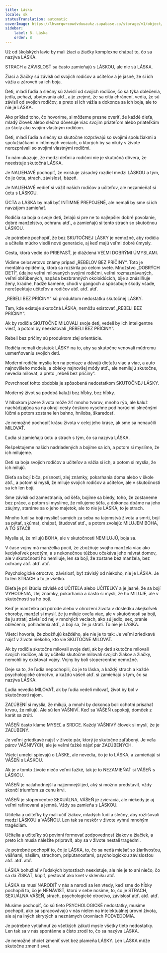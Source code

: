 ```yaml
---
title: Láska
locale: sk
statusTranslation: automatic
coverImage: https://lhvmrqwrcowdvduuaukz.supabase.co/storage/v1/object/public/strapi-uploads/small_cover-educacion-fundamental.webp-2d51a7828a2b1309555be27f7e2a61a0.webp
sidebar:
    label: 8. Láska
    order: 8
---
```

Už od školských lavíc by mali žiaci a žiačky komplexne chápať to, čo sa nazýva LÁSKA.

STRACH a ZÁVISLOSŤ sa často zamieňajú s LÁSKOU, ale nie sú LÁSKA.

Žiaci a žiačky sú závislí od svojich rodičov a učiteľov a je jasné, že si ich vážia a zároveň sa ich boja.

Deti, mladí ľudia a slečny sú závislí od svojich rodičov, čo sa týka oblečenia, jedla, peňazí, ubytovania atď., a je zrejmé, že sa cítia chránení, vedia, že sú závislí od svojich rodičov, a preto si ich vážia a dokonca sa ich boja, ale to nie je LÁSKA.

Ako príklad toho, čo hovoríme, si môžeme presne overiť, že každé dieťa, mladý človek alebo slečna dôveruje viac svojim priateľom alebo priateľkám zo školy ako svojim vlastným rodičom.

Deti, mladí ľudia a slečny sa skutočne rozprávajú so svojimi spolužiakmi a spolužiačkami o intímnych veciach, o ktorých by sa nikdy v živote nerozprávali so svojimi vlastnými rodičmi.

To nám ukazuje, že medzi deťmi a rodičmi nie je skutočná dôvera, že neexistuje skutočná LÁSKA.

Je NALIEHAVÉ pochopiť, že existuje zásadný rozdiel medzi LÁSKOU a tým, čo je úcta, strach, závislosť, bázeň.

Je NALIEHAVÉ vedieť si vážiť našich rodičov a učiteľov, ale nezamieňať si úctu s LÁSKOU.

ÚCTA a LÁSKA by mali byť INTIMNE PREPOJENÉ, ale nemali by sme si ich navzájom zamieňať.

Rodičia sa boja o svoje deti, želajú si pre ne to najlepšie: dobré povolanie, dobré manželstvo, ochranu atď., a zamieňajú si tento strach so skutočnou LÁSKOU.

Je potrebné pochopiť, že bez SKUTOČNEJ LÁSKY je nemožné, aby rodičia a učitelia múdro viedli nové generácie, aj keď majú veľmi dobré úmysly.

Cesta, ktorá vedie do PRIEPASŤ, je dláždená VEĽMI DOBRÝMI ÚMYSLAMI.

Vidíme celosvetovo známy prípad „REBELOV BEZ PRÍČINY“. Toto je mentálna epidémia, ktorá sa rozšírila po celom svete. Množstvo „DOBRÝCH DETÍ“, údajne veľmi milovaných svojimi rodičmi, veľmi rozmaznávaných, veľmi obľúbených, napáda bezbranných okoloidúcich, bije a znásilňuje ženy, kradne, hádže kamene, chodí v gangoch a spôsobuje škody všade, nerešpektuje učiteľov a rodičov atď. atď. atď.

„REBELI BEZ PRÍČINY“ sú produktom nedostatku skutočnej LÁSKY.

Tam, kde existuje skutočná LÁSKA, nemôžu existovať „REBELI BEZ PRÍČINY“.

Ak by rodičia SKUTOČNE MILOVALI svoje deti, vedeli by ich inteligentne viesť, a potom by neexistovali „REBELI BEZ PRÍČINY“.

Rebeli bez príčiny sú produktom zlej orientácie.

Rodičia nemali dostatok LÁSKY na to, aby sa skutočne venovali múdremu usmerňovaniu svojich detí.

Moderní rodičia myslia len na peniaze a dávajú dieťaťu viac a viac, a auto najnovšieho modelu, a obleky najnovšej módy atď., ale nemilujú skutočne, nevedia milovať, a preto „rebeli bez príčiny“.

Povrchnosť tohto obdobia je spôsobená nedostatkom SKUTOČNEJ LÁSKY.

Moderný život sa podobá kaluži bez hĺbky, bez hĺbky.

V hlbokom jazere života môže žiť mnoho tvorov, mnoho rýb, ale kaluž nachádzajúca sa na okraji cesty čoskoro vyschne pod horúcimi slnečnými lúčmi a potom zostane len bahno, hniloba, škaredosť.

Je nemožné pochopiť krásu života v celej jeho kráse, ak sme sa nenaučili MILOVAŤ.

Ľudia si zamieňajú úctu a strach s tým, čo sa nazýva LÁSKA.

Rešpektujeme našich nadriadených a bojíme sa ich, a potom si myslíme, že ich milujeme.

Deti sa boja svojich rodičov a učiteľov a vážia si ich, a potom si myslia, že ich milujú.

Dieťa sa bojí biča, prísnosti, zlej známky, pokarhania doma alebo v škole atď., a potom si myslí, že miluje svojich rodičov a učiteľov, ale v skutočnosti sa ich len bojí.

Sme závislí od zamestnania, od šéfa, bojíme sa biedy, toho, že zostaneme bez práce, a potom si myslíme, že milujeme šéfa, a dokonca dbáme na jeho záujmy, staráme sa o jeho majetok, ale to nie je LÁSKA, to je strach.

Mnoho ľudí sa bojí myslieť samých za seba na tajomstvá života a smrti, bojí sa pýtať, skúmať, chápať, študovať atď., a potom zvolajú: MILUJEM BOHA, A TO STAČÍ!

Myslia si, že milujú BOHA, ale v skutočnosti NEMILUJÚ, boja sa.

V čase vojny má manželka pocit, že zbožňuje svojho manžela viac ako kedykoľvek predtým, a s nekonečnou túžbou očakáva jeho návrat domov, ale v skutočnosti ho nemiluje, len sa bojí, že zostane bez manžela, bez ochrany atď. atď. atď.

Psychologické otroctvo, závislosť, byť závislý od niekoho, nie je LÁSKA. Je to len STRACH a to je všetko.

Dieťa je pri štúdiu závislé od UČITEĽA alebo UČITEĽKY a je jasné, že sa bojí VYHODENIA, zlej známky, pokarhania a často si myslí, že ho MILUJE, ale v skutočnosti sa ho bojí.

Keď je manželka pri pôrode alebo v ohrození života v dôsledku akejkoľvek choroby, manžel si myslí, že ju miluje oveľa viac, ale v skutočnosti sa bojí, že ju stratí, závisí od nej v mnohých veciach, ako sú jedlo, sex, pranie oblečenia, pohladenia atď., a bojí sa, že ju stratí. To nie je LÁSKA.

Všetci hovoria, že zbožňujú každého, ale nie je to tak: Je veľmi zriedkavé nájsť v živote niekoho, kto vie SKUTOČNE MILOVAŤ.

Ak by rodičia skutočne milovali svoje deti, ak by deti skutočne milovali svojich rodičov, ak by učitelia skutočne milovali svojich žiakov a žiačky, nemohli by existovať vojny. Vojny by boli stopercentne nemožné.

Deje sa to, že ľudia nepochopili, čo je to láska, a každý strach a každé psychologické otroctvo, a každú vášeň atď. si zamieňajú s tým, čo sa nazýva LÁSKA.

Ľudia nevedia MILOVAŤ, ak by ľudia vedeli milovať, život by bol v skutočnosti rajom.

ZAĽÚBENÍ si myslia, že milujú, a mnohí by dokonca boli ochotní prisahať krvou, že milujú. Ale sú len VÁŠNIVÍ. Keď sa VÁŠEŇ uspokojí, domček z karát sa zrúti.

VÁŠEŇ často klame MYSEĽ a SRDCE. Každý VÁŠNIVÝ človek si myslí, že je ZAĽÚBENÝ.

Je veľmi zriedkavé nájsť v živote pár, ktorý je skutočne zaľúbený. Je veľa párov VÁŠNIVÝCH, ale je veľmi ťažké nájsť pár ZAĽÚBENÝCH.

Všetci umelci spievajú o LÁSKE, ale nevedia, čo je to LÁSKA, a zamieňajú si VÁŠEŇ s LÁSKOU.

Ak je v tomto živote niečo veľmi ťažké, tak je to NEZAMIEŇAŤ si VÁŠEŇ s LÁSKOU.

VÁŠEŇ je najlahodnejší a najjemnejší jed, aký si možno predstaviť, vždy skončí triumfom za cenu krvi.

VÁŠEŇ je stopercentne SEXUÁLNA, VÁŠEŇ je zvieracia, ale niekedy je aj veľmi rafinovaná a jemná. Vždy sa zamieňa s LÁSKOU.

Učitelia a učiteľky by mali učiť žiakov, mladých ľudí a slečny, aby rozlišovali medzi LÁSKOU a VÁŠŇOU. Len tak sa neskôr v živote vyhnú mnohým tragédiám.

Učitelia a učiteľky sú povinní formovať zodpovednosť žiakov a žiačiek, a preto ich musia náležite pripraviť, aby sa v živote nestali tragédmi.

Je potrebné pochopiť to, čo je LÁSKA, to, čo sa nedá miešať so žiarlivosťou, vášňami, násilím, strachom, pripútanosťami, psychologickou závislosťou atď. atď. atď.

LÁSKA bohužiaľ v ľudských bytostiach neexistuje, ale nie je to ani niečo, čo sa dá ZÍSKAŤ, kúpiť, pestovať ako kvet v skleníku atď.

LÁSKA sa musí NARODIŤ v nás a narodí sa len vtedy, keď sme do hĺbky pochopili to, čo je NENÁVISŤ, ktorú v sebe nosíme, to, čo je STRACH, SEXUÁLNA VÁŠEŇ, strach, psychologické otroctvo, závislosť atď. atď. atď.

Musíme pochopiť, čo sú tieto PSYCHOLOGICKÉ nedostatky, musíme pochopiť, ako sa spracovávajú v nás nielen na intelektuálnej úrovni života, ale aj na iných skrytých a neznámych úrovniach PODVEDOMIA.

Je potrebné vytiahnuť zo všetkých zákutí mysle všetky tieto nedostatky. Len tak sa v nás spontánne a čisto zrodí to, čo sa nazýva LÁSKA.

Je nemožné chcieť zmeniť svet bez plameňa LÁSKY. Len LÁSKA môže skutočne zmeniť svet.

